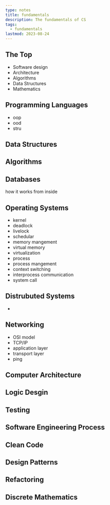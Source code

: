 ```yaml
---
type: notes
title: fundamentals
description: The fundamentals of CS
tags:
  - fundamentals
lastmod: 2023-08-24
---
```


## The Top

- Software design
- Architecture
- Algorithms
- Data Structures
- Mathematics

## Programming Languages

- oop
- ood
- stru

## Data Structures

## Algorithms

## Databases

how it works from inside

## Operating Systems

- kernel
- deadlock
- livelock
- schedular
- memory mangement
- virtual memory
- virtualization
- process
- process mangement
- context switching
- interprocess communication
- system call

## Distrubuted Systems

-

## Networking

- OSI model
- TCP/IP
- application layer
- transport layer
- ping

## Computer Architecture

## Logic Desgin

## Testing

## Software Engineering Process

## Clean Code

## Design Patterns

## Refactoring

## Discrete Mathematics
